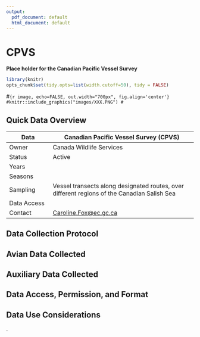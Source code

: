 ```yaml
---
output:
  pdf_document: default
  html_document: default
---
```


# CPVS {#CPVS4}

**Place holder for the Canadian Pacific Vessel Survey**

```r

library(knitr)
opts_chunk$set(tidy.opts=list(width.cutoff=50), tidy = FALSE)

```

\#`{r image, echo=FALSE, out.width="700px", fig.align='center'} #knitr::include_graphics("images/XXX.PNG") #`

## Quick Data Overview {#CPVS4.1}

| Data        | Canadian Pacific Vessel Survey (CPVS)                                                       |
|-----------------|-------------------------------------------------------|
| Owner       | Canada Wildlife Services                                                                    |
| Status      | Active                                                                                      |
| Years       |                                                                                             |
| Seasons     |                                                                                             |
| Sampling    | Vessel transects along designated routes, over different regions of the Canadian Salish Sea |
| Data Access |                                                                                             |
| Contact     | [Caroline.Fox\@ec.gc.ca](mailto:Caroline.Fox@ec.gc.ca){.email}                              |

## Data Collection Protocol {#CPVS4.2}

## Avian Data Collected {#CPVS4.3}

## Auxiliary Data Collected {#CPVS4.4}

## Data Access, Permission, and Format {#CPVS4.5}

## Data Use Considerations {#CPVS4.6}


.
